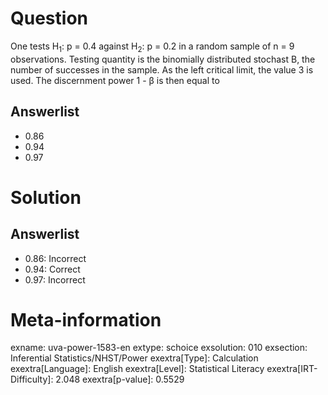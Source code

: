 Question
========

One tests H~1~: p = 0.4 against H~2~: p = 0.2 in a random sample of n = 9 observations. Testing quantity is the binomially distributed stochast B, the number of successes in the sample. As the left critical limit, the value 3 is used. The discernment power 1 - β is then equal to

Answerlist
----------

* 0.86
* 0.94
* 0.97

Solution
========

Answerlist
----------

* 0.86: Incorrect
* 0.94: Correct
* 0.97: Incorrect

Meta-information
================
exname: uva-power-1583-en
extype: schoice
exsolution: 010
exsection: Inferential Statistics/NHST/Power
exextra[Type]: Calculation
exextra[Language]: English
exextra[Level]: Statistical Literacy
exextra[IRT-Difficulty]: 2.048
exextra[p-value]: 0.5529

